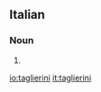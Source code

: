 ==Italian==

===Noun===
{{head|it|plural}} {{m}}

# {{plural of|taglierino|lang=it|nocat=1}}

[[io:taglierini]]
[[it:taglierini]]